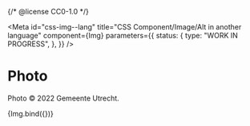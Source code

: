 {/* @license CC0-1.0 */}


<Meta
  id="css-img--lang"
  title="CSS Component/Image/Alt in another language"
  component={Img}
  parameters={{
    status: {
      type: "WORK IN PROGRESS",
    },
  }}
/>

# Photo

Photo © 2022 Gemeente Utrecht.

<Canvas>
  <Story
    name="Alt in another language"
    args={{
      src: "example/je-maintiendrai.svg",
      alt: "Je maintiendrai",
      lang: "fr",
      width: "200",
      height: "50",
    }}
  >
    {Img.bind({})}
  </Story>
</Canvas>
